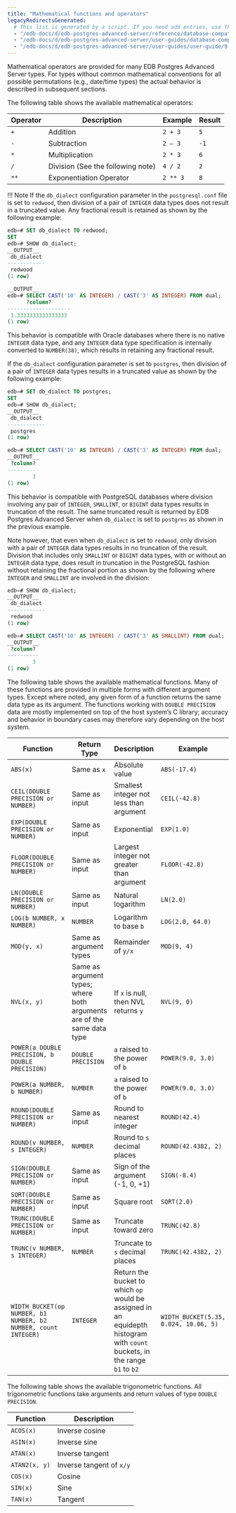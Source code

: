 ```yaml
---
title: "Mathematical functions and operators"
legacyRedirectsGenerated:
  # This list is generated by a script. If you need add entries, use the `legacyRedirects` key.
  - "/edb-docs/d/edb-postgres-advanced-server/reference/database-compatibility-for-oracle-developers-reference-guide/9.6/Database_Compatibility_for_Oracle_Developers_Reference_Guide.1.096.html"
  - "/edb-docs/d/edb-postgres-advanced-server/user-guides/database-compatibility-for-oracle-developers-guide/9.5/Database_Compatibility_for_Oracle_Developers_Guide.1.130.html"
  - "/edb-docs/d/edb-postgres-advanced-server/user-guides/user-guide/9.5/EDB_Postgres_Enterprise_Guide.1.039.html"
---
```


<div id="mathematical_functions_and_operators" class="registered_link"></div>

Mathematical operators are provided for many EDB Postgres Advanced Server types. For types without common mathematical conventions for all possible permutations (e.g., date/time types) the actual behavior is described in subsequent sections.

The following table shows the available mathematical operators:

| Operator | Description                       | Example  | Result |
| -------- | --------------------------------- | -------- | ------ |
| `+`      | Addition                          | `2 + 3`  | `5`    |
| `-`      | Subtraction                       | `2 – 3`  | `-1`   |
| `*`      | Multiplication                    | `2 * 3`  | `6`    |
| `/`      | Division (See the following note) | `4 / 2`  | `2`    |
| `**`     | Exponentiation Operator           | `2 ** 3` | `8`    |

!!! Note
    If the `db_dialect` configuration parameter in the `postgresql.conf` file is set to `redwood`, then division of a pair of `INTEGER` data types does not result in a truncated value. Any fractional result is retained as shown by the following example:

```sql
edb=# SET db_dialect TO redwood;
SET
edb=# SHOW db_dialect;
__OUTPUT__
 db_dialect
------------
 redwood
(1 row)
```
```sql
__OUTPUT__
edb=# SELECT CAST('10' AS INTEGER) / CAST('3' AS INTEGER) FROM dual;
      ?column?
--------------------
 3.3333333333333333
(1 row)
```

This behavior is compatible with Oracle databases where there is no native `INTEGER` data type, and any `INTEGER` data type specification is internally converted to `NUMBER(38)`, which results in retaining any fractional result.

If the `db_dialect` configuration parameter is set to `postgres`, then division of a pair of `INTEGER` data types results in a truncated value as shown by the following example:

```sql
edb=# SET db_dialect TO postgres;
SET
edb=# SHOW db_dialect;
__OUTPUT__
 db_dialect
------------
 postgres
(1 row)
```
```sql
edb=# SELECT CAST('10' AS INTEGER) / CAST('3' AS INTEGER) FROM dual;
__OUTPUT__
 ?column?
----------
        3
(1 row)
```

This behavior is compatible with PostgreSQL databases where division involving any pair of `INTEGER`, `SMALLINT`, or `BIGINT` data types results in truncation of the result. The same truncated result is returned by EDB Postgres Advanced Server when `db_dialect` is set to `postgres` as shown in the previous example.

Note however, that even when `db_dialect` is set to `redwood`, only division with a pair of `INTEGER` data types results in no truncation of the result. Division that includes only `SMALLINT` or `BIGINT` data types, with or without an `INTEGER` data type, does result in truncation in the PostgreSQL fashion without retaining the fractional portion as shown by the following where `INTEGER` and `SMALLINT` are involved in the division:

```sql
edb=# SHOW db_dialect;
__OUTPUT__
 db_dialect
------------
 redwood
(1 row)
```
```sql
edb=# SELECT CAST('10' AS INTEGER) / CAST('3' AS SMALLINT) FROM dual;
__OUTPUT__
 ?column?
----------
        3
(1 row)
```

The following table shows the available mathematical functions. Many of these functions are provided in multiple forms with different argument types. Except where noted, any given form of a function returns the same data type as its argument. The functions working with `DOUBLE PRECISION` data are mostly implemented on top of the host system’s C library; accuracy and behavior in boundary cases may therefore vary depending on the host system.

| Function                                                       | Return Type                                                            | Description                                                                                                                 | Example                               | Result                 |
| -------------------------------------------------------------- | ---------------------------------------------------------------------- | --------------------------------------------------------------------------------------------------------------------------- | ------------------------------------- | ---------------------- |
| `ABS(x)`                                                       | Same as `x`                                                            | Absolute value                                                                                                              | `ABS(-17.4)`                          | `17.4`                 |
| `CEIL(DOUBLE PRECISION or NUMBER)`                             | Same as input                                                          | Smallest integer not less than argument                                                                                     | `CEIL(-42.8)`                         | `-42`                  |
| `EXP(DOUBLE PRECISION or NUMBER)`                              | Same as input                                                          | Exponential                                                                                                                 | `EXP(1.0)`                            | `2.7182818284590452`   |
| `FLOOR(DOUBLE PRECISION or NUMBER)`                            | Same as input                                                          | Largest integer not greater than argument                                                                                   | `FLOOR(-42.8)`                        | `43`                   |
| `LN(DOUBLE PRECISION or NUMBER)`                               | Same as input                                                          | Natural logarithm                                                                                                           | `LN(2.0)`                             | `0.6931471805599453`   |
| `LOG(b NUMBER, x NUMBER)`                                      | `NUMBER`                                                               | Logarithm to base `b`                                                                                                       | `LOG(2.0, 64.0)`                      | `6.0000000000000000`   |
| `MOD(y, x)`                                                    | Same as argument types                                                 | Remainder of `y/x`                                                                                                          | `MOD(9, 4)`                           | `1`                    |
| `NVL(x, y)`                                                    | Same as argument types; where both arguments are of the same data type | If `x` is null, then NVL returns `y`                                                                                        | `NVL(9, 0)`                           | `9`                    |
| `POWER(a DOUBLE PRECISION, b DOUBLE PRECISION)`                | `DOUBLE PRECISION`                                                     | `a` raised to the power of `b`                                                                                              | `POWER(9.0, 3.0)`                     | `729.0000000000000000` |
| `POWER(a NUMBER, b NUMBER)`                                    | `NUMBER`                                                               | `a` raised to the power of `b`                                                                                              | `POWER(9.0, 3.0)`                     | `729.0000000000000000` |
| `ROUND(DOUBLE PRECISION or NUMBER)`                            | Same as input                                                          | Round to nearest integer                                                                                                    | `ROUND(42.4)`                         | `42`                   |
| `ROUND(v NUMBER, s INTEGER)`                                   | `NUMBER`                                                               | Round to `s` decimal places                                                                                                 | `ROUND(42.4382, 2)`                   | `42.44`                |
| `SIGN(DOUBLE PRECISION or NUMBER)`                             | Same as input                                                          | Sign of the argument (-1, 0, +1)                                                                                            | `SIGN(-8.4)`                          | `-1`                   |
| `SQRT(DOUBLE PRECISION or NUMBER)`                             | Same as input                                                          | Square root                                                                                                                 | `SQRT(2.0)`                           | `1.414213562373095`    |
| `TRUNC(DOUBLE PRECISION or NUMBER)`                            | Same as input                                                          | Truncate toward zero                                                                                                        | `TRUNC(42.8)`                         | `42`                   |
| `TRUNC(v NUMBER, s INTEGER)`                                   | `NUMBER`                                                               | Truncate to `s` decimal places                                                                                              | `TRUNC(42.4382, 2)`                   | `42.43`                |
| `WIDTH_BUCKET(op NUMBER, b1 NUMBER, b2 NUMBER, count INTEGER)` | `INTEGER`                                                              | Return the bucket to which `op` would be assigned in an equidepth histogram with `count` buckets, in the range `b1` to `b2` | `WIDTH_BUCKET(5.35, 0.024, 10.06, 5)` | `3`                    |

The following table shows the available trigonometric functions. All trigonometric functions take arguments and return values of type `DOUBLE PRECISION`.

| Function      | Description              |
| ------------- | ------------------------ |
| `ACOS(x)`     | Inverse cosine           |
| `ASIN(x)`     | Inverse sine             |
| `ATAN(x)`     | Inverse tangent          |
| `ATAN2(x, y)` | Inverse tangent of `x/y` |
| `COS(x)`      | Cosine                   |
| `SIN(x)`      | Sine                     |
| `TAN(x)`      | Tangent                  |
